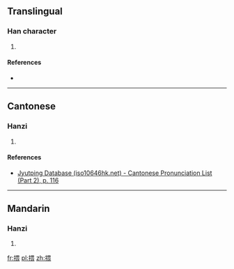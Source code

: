 ==Translingual==

===Han character===
{{Han char|rn=64|rad=手|as=09|sn=12|four=56032|canj=QWMV|ids=⿰扌畏}}

# {{defn|Han|sort=手09}}

====References====
* {{Han ref|kx=0441.130|dkj=12335|dj=0792.080|hdz=31917.010|uh=63CB|ud=25547|bh=D96D|bd=55661}}

----

==Cantonese==

===Hanzi===
{{yue-hanzi|jyut=[[wui1]]|y=wui1}}

# {{defn|lang=yue|sort=手09}}

====References====
*[http://www.iso10646hk.net/jp/document/download.jsp Jyutping Database (iso10646hk.net) - Cantonese Pronunciation List (Part 2), p. 116]

----

==Mandarin==

===Hanzi===
{{cmn-hanzi|pin=[[wēi]] ([[wei1]])|wg=wei<sup>1</sup>}}

# {{defn|lang=cmn|sort=手09}}

[[fr:揋]]
[[pl:揋]]
[[zh:揋]]